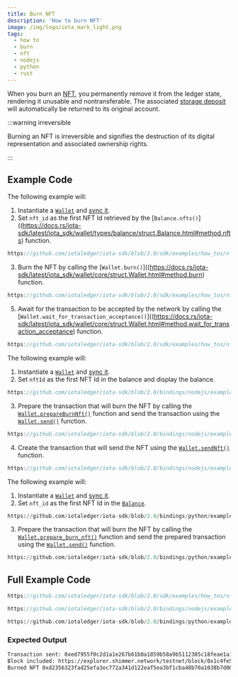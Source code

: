 ```yaml
---
title: Burn NFT
description: 'How to burn NFT'
image: /img/logo/iota_mark_light.png
tags:
  - how to
  - burn
  - nft
  - nodejs
  - python
  - rust
---
```



When you burn an [NFT](/learn/protocols/stardust/core-concepts/multi-asset-ledger#non-fungible-tokens-nfts),
you permanently remove it from the ledger state, rendering it unusable and nontransferable. The associated [storage deposit](/learn/protocols/stardust/core-concepts/storage-deposit) will automatically be returned to its original account.

:::warning irreversible

Burning an NFT is irreversible and signifies the destruction of its digital representation and
associated ownership rights.

:::

## Example Code

<Tabs groupId="language" queryString>
<TabItem value="rust" label="Rust">

The following example will:

1. Instantiate a [`Wallet`](../../references/nodejs/classes/Wallet.md) and [sync it](../wallet/check-balance.mdx).
2. Set `nft_id` as the first NFT Id retrieved by the [`Balance.nfts()`]((https://docs.rs/iota-sdk/latest/iota_sdk/wallet/types/balance/struct.Balance.html#method.nfts) function.

<div className={'hide-code-block-extras'}>

```rust reference
https://github.com/iotaledger/iota-sdk/blob/2.0/sdk/examples/how_tos/nfts/burn_nft.rs#L35
```

</div>

3. Burn the NFT by calling the [`Wallet.burn()`]((https://docs.rs/iota-sdk/latest/iota_sdk/wallet/core/struct.Wallet.html#method.burn)
   function.

<div className={'hide-code-block-extras'}>

```rust reference
https://github.com/iotaledger/iota-sdk/blob/2.0/sdk/examples/how_tos/nfts/burn_nft.rs#L44
```

</div>

5. Await for the transaction to be accepted by the network by calling the [`Wallet.wait_for_transaction_acceptance()`]((https://docs.rs/iota-sdk/latest/iota_sdk/wallet/core/struct.Wallet.html#method.wait_for_transaction_acceptance) function.

<div className={'hide-code-block-extras'}>

```rust reference
https://github.com/iotaledger/iota-sdk/blob/2.0/sdk/examples/how_tos/nfts/burn_nft.rs#L47-L49
```

</div>
</TabItem>
<TabItem value="typescript-node" label="Typescript (Node.js)">

The following example will:

1. Instantiate a [`Wallet`](../../references/nodejs/classes/Wallet.md) and [sync it](../wallet/check-balance.mdx).
2. Set `nftId` as the first NFT Id in the balance and display the balance.

<div className={'hide-code-block-extras'}>

```typescript reference
https://github.com/iotaledger/iota-sdk/blob/2.0/bindings/nodejs/examples/how_tos/nfts/burn_nft.ts#L41-L45
```

</div>

3. Prepare the transaction that will burn the NFT by calling the [`Wallet.prepareBurnNft()`](../../references/nodejs/classes/Wallet.md#prepareburnnft) function and send the transaction using the [`Wallet.send()`](../../references/nodejs/classes/Wallet.md#send)
   function.

<div className={'hide-code-block-extras'}>

```typescript reference
https://github.com/iotaledger/iota-sdk/blob/2.0/bindings/nodejs/examples/how_tos/nfts/burn_nft.ts#L50-L52
```

</div>

4. Create the transaction that will send the NFT using the [`Wallet.sendNft()`](../../references/nodejs/classes/Wallet.md#sendnft) function.

<div className={'hide-code-block-extras'}>

```typescript reference
https://github.com/iotaledger/iota-sdk/blob/2.0/bindings/nodejs/examples/how_tos/nfts/burn_nft.ts#L56
```

</div>

</TabItem>
<TabItem value="python" label="Python">

The following example will:

1. Instantiate a [`Wallet`](../../references/python/iota_sdk/wallet/wallet.md) and [sync it](../wallet/check-balance.mdx).
2. Set `nft_id` as the first NFT Id in the [`Balance`](../../references/python/iota_sdk/types/balance.md).

<div className={'hide-code-block-extras'}>

```python reference
https://github.com/iotaledger/iota-sdk/blob/2.0/bindings/python/examples/how_tos/nfts/burn_nft.py#L19
```

</div>

3. Prepare the transaction that will burn the NFT by calling the [`Wallet.prepare_burn_nft()`](../../references/python/iota_sdk/wallet/wallet.md#prepare_burn_nft) function and send the prepared transaction using the [`Wallet.send()`](../../references/python/iota_sdk/wallet/wallet.md#send)
   function.

<div className={'hide-code-block-extras'}>

```python reference
https://github.com/iotaledger/iota-sdk/blob/2.0/bindings/python/examples/how_tos/nfts/burn_nft.py#L22
```

</div>

</TabItem>
</Tabs>

## Full Example Code

<Tabs groupId="language" queryString>
<TabItem value="rust" label="Rust">

```rust reference
https://github.com/iotaledger/iota-sdk/blob/2.0/sdk/examples/how_tos/nfts/burn_nft.rs
```

</TabItem>
<TabItem value="typescript-node" label="Typescript (Node.js)">

```typescript reference
https://github.com/iotaledger/iota-sdk/blob/2.0/bindings/nodejs/examples/how_tos/nfts/burn_nft.ts
```

</TabItem>
<TabItem value="python" label="Python">

```python reference
https://github.com/iotaledger/iota-sdk/blob/2.0/bindings/python/examples/how_tos/nfts/burn_nft.py
```

</TabItem>
</Tabs>

### Expected Output

```bash
Transaction sent: 0xed7955f0c2d1a1e267b61b0a1859b58a9b5112385c18feae1a198f3a9992d19e
Block included: https://explorer.shimmer.network/testnet/block/0x1c4fe528677089eeffaa01eefe34eda4a75f7c6f2020d83af61221571979f616
Burned NFT 0xd2356323fad25efa3ec772a341d122eaf5ea3bf1cba48b70a1038b7d00bc385d
```
